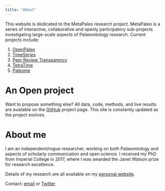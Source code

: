 ```yaml
---
title: "About"
---
```


This website is dedicated to the MetaPaleo research project. MetaPaleo is a series of interactive, collaborative and openly participatory sub-projects investigating large-scale aspects of Palaeontology research. Current projects include:

 1. [OpenPaleo](https://github.com/Meta-Paleo/OpenPaleo)
 1. [TimeSeries](https://github.com/Meta-Paleo/TimeSeries)
 1. [Peer Review Transparency](https://github.com/Meta-Paleo/Peer-Review-Transparency)
 1. [TetraTime](https://github.com/Meta-Paleo/TetraTime)
 1. [Paleome](https://github.com/Meta-Paleo/Paleome)
 
# An Open project

Want to propose something else? All data, code, methods, and live results are available on the [GitHub](https://github.com/Meta-Paleo/) project page. This site is constantly updated as the project evolves.

# About me

I am an independent/rogue researcher, working on both Palaeontology and aspects of scholarly communication and open science. I received my PhD from Imperial College in 2017, where I was awarded the Janet Watson prize for research excellence. 

Details of my research are all available on my [personal website](http://fossilsandshit.com/research/).

Contact: [email](mailto:jon.tennant.2@gmail.com) or [Twitter](https://twitter.com/protohedgehog)